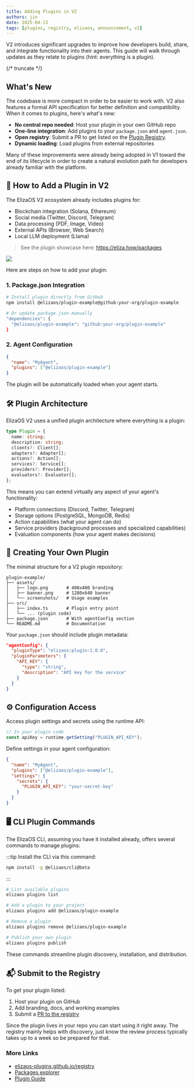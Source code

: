 ```yaml
---
title: Adding Plugins in V2
authors: jin
date: 2025-04-13
tags: [plugins, registry, elizaos, announcement, v2]
---
```



V2 introduces significant upgrades to improve how developers build, share, and integrate functionality into their agents. This guide will walk through updates as they relate to plugins (hint: everything is a plugin).

{/* truncate */}

## What's New

The codebase is more compact in order to be easier to work with. V2 also features a formal API specification for better definition and compatibility. When it comes to plugins, here's what's new:

- **No central repo needed**: Host your plugin in your own GitHub repo
- **One-line integration**: Add plugins to your `package.json` and `agent.json`.
- **Open registry**: Submit a PR to get listed on the [Plugin Registry](https://elizaos.github.io/registry).
- **Dynamic loading**: Load plugins from external repositories

Many of these improvements were already being adopted in V1 toward the end of its lifecycle in order to create a natural evolution path for developers already familiar with the platform.

## 🧩 How to Add a Plugin in V2

The ElizaOS V2 ecosystem already includes plugins for:

- Blockchain integration (Solana, Ethereum)
- Social media (Twitter, Discord, Telegram)
- Data processing (PDF, Image, Video)
- External APIs (Browser, Web Search)
- Local LLM deployment (Llama)

> See the plugin showcase here: https://eliza.how/packages

![](/img/montage-plugins.jpg)

Here are steps on how to add your plugin:

### 1. Package.json Integration

```bash
# Install plugin directly from GitHub
npm install @elizaos/plugin-example@github:your-org/plugin-example

# Or update package.json manually
"dependencies": {
  "@elizaos/plugin-example": "github:your-org/plugin-example"
}
```

### 2. Agent Configuration

```json
{
  "name": "MyAgent",
  "plugins": ["@elizaos/plugin-example"]
}
```

The plugin will be automatically loaded when your agent starts.

## 🛠 Plugin Architecture

ElizaOS V2 uses a unified plugin architecture where everything is a plugin:

```typescript
type Plugin = {
  name: string;
  description: string;
  clients?: Client[];
  adapters?: Adapter[];
  actions?: Action[];
  services?: Service[];
  providers?: Provider[];
  evaluators?: Evaluator[];
};
```

This means you can extend virtually any aspect of your agent's functionality:
- Platform connections (Discord, Twitter, Telegram)
- Storage options (PostgreSQL, MongoDB, Redis)
- Action capabilities (what your agent can do)
- Service providers (background processes and specialized capabilities)
- Evaluation components (how your agent makes decisions)

## 📂 Creating Your Own Plugin

The minimal structure for a V2 plugin repository:

```
plugin-example/
├── assets/
│   ├── logo.png       # 400x400 branding
│   ├── banner.png     # 1280x640 banner
│   └── screenshots/   # Usage examples
├── src/
│   ├── index.ts       # Plugin entry point
│   └── ... (plugin code)
├── package.json       # With agentConfig section
└── README.md          # Documentation
```

Your `package.json` should include plugin metadata:

```json
"agentConfig": {
  "pluginType": "elizaos:plugin:1.0.0",
  "pluginParameters": {
    "API_KEY": {
      "type": "string",
      "description": "API key for the service"
    }
  }
}
```

## ⚙️ Configuration Access

Access plugin settings and secrets using the runtime API:

```typescript
// In your plugin code
const apiKey = runtime.getSetting("PLUGIN_API_KEY");
```

Define settings in your agent configuration:

```json
{
  "name": "MyAgent",
  "plugins": ["@elizaos/plugin-example"],
  "settings": {
    "secrets": {
      "PLUGIN_API_KEY": "your-secret-key"
    }
  }
}
```

## 🖥️ CLI Plugin Commands

The ElizaOS CLI, assuming you have it installed already, offers several commands to manage plugins:

:::tip
Install the CLI via this command:
```bash
npm install -g @elizaos/cli@beta
```
:::

```bash
# List available plugins
elizaos plugins list

# Add a plugin to your project
elizaos plugins add @elizaos/plugin-example

# Remove a plugin
elizaos plugins remove @elizaos/plugin-example

# Publish your own plugin
elizaos plugins publish
```

These commands streamline plugin discovery, installation, and distribution.

## 📬 Submit to the Registry

To get your plugin listed:
1. Host your plugin on GitHub
2. Add branding, docs, and working examples
3. Submit a [PR to the registry](https://github.com/elizaos-plugins/registry)

Since the plugin lives in your repo you can start using it right away. The registry mainly helps with discovery, just know the review process typically takes up to a week so be prepared for that.

### More Links

- [elizaos-plugins.github.io/registry](https://elizaos-plugins.github.io/registry)
- [Packages explorer](packages)
- [Plugin Guide](https://eliza.how/docs/plugins)
